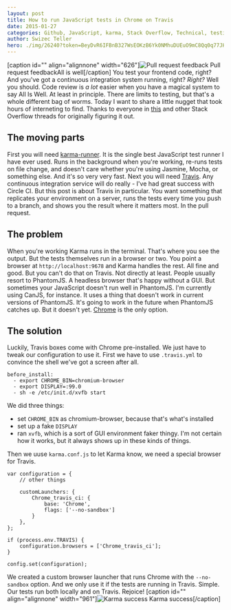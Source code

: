 ```yaml
---
layout: post
title: How to run JavaScript tests in Chrome on Travis
date: 2015-01-27
categories: Github, JavaScript, karma, Stack Overflow, Technical, testing
author: Swizec Teller
hero: ./img/26240?token=BeyDvR6IFBnB327WsEOKzB6Yk0NMhuDUEuO9mC8Qq0q77JHXxn_RbTZIQLQaObhLS0RVOjgq2S382Y2bCAmhpbE
---
```


\[caption id="" align="alignnone" width="626"]![Pull request feedback](./img/26240?token=BeyDvR6IFBnB327WsEOKzB6Yk0NMhuDUEuO9mC8Qq0q77JHXxn_RbTZIQLQaObhLS0RVOjgq2S382Y2bCAmhpbE "Pull request feedback") Pull request feedbackAll is well\[/caption] You test your frontend code, right? And you've got a continuous integration system running, right? _Right?_ Well you should. Code review is _a lot_ easier when you have a magical system to say All Is Well. At least in principle. There are limits to testing, but that's a whole different bag of worms. Today I want to share a little nugget that took hours of interneting to find. Thanks to everyone in [this](http://stackoverflow.com/questions/19255976/how-to-make-travis-execute-angular-tests-on-chrome-please-set-env-variable-chr) and other Stack Overflow threads for originally figuring it out.

## The moving parts

First you will need [karma-runner](http://karma-runner.github.io/0.12/index.html). It is the single best JavaScript test runner I have ever used. Runs in the background when you're working, re-runs tests on file change, and doesn't care whether you're using Jasmine, Mocha, or something else. And it's so very very fast. Next you will need [Travis](https://travis-ci.org/). Any continuous integration service will do really - I've had great success with Circle CI. But this post is about Travis in particular. You want something that replicates your environment on a server, runs the tests every time you push to a branch, and shows you the result where it matters most. In the pull request.

## The problem

When you're working Karma runs in the terminal. That's where you see the output. But the tests themselves run in a browser or two. You point a browser at `http://localhost:9678` and Karma handles the rest. All fine and good. But you can't do that on Travis. Not directly at least. People usually resort to PhantomJS. A headless browser that's happy without a GUI. But sometimes your JavaScript doesn't run well in PhantomJS. I'm currently using CanJS, for instance. It uses a thing that doesn't work in current versions of PhantomJS. It's going to work in the future when PhantomJS catches up. But it doesn't yet. [Chrome](http://en.wikipedia.org/wiki/Google_Chrome "Google Chrome") is the only option.

## The solution

Luckily, Travis boxes come with Chrome pre-installed. We just have to tweak our configuration to use it. First we have to use `.travis.yml` to convince the shell we've got a screen after all.

    before_install:
      - export CHROME_BIN=chromium-browser
      - export DISPLAY=:99.0
      - sh -e /etc/init.d/xvfb start

We did three things:

-   set `CHROME_BIN` as chromium-browser, because that's what's installed
-   set up a fake `DISPLAY`
-   ran `xvfb`, which is a sort of GUI environment faker thingy. I'm not certain how it works, but it always shows up in these kinds of things.

Then we uuse `karma.conf.js` to let Karma know, we need a special browser for Travis.

    var configuration = {
        // other things

        customLaunchers: {
            Chrome_travis_ci: {
                base: 'Chrome',
                flags: ['--no-sandbox']
            }
        },
    };

    if (process.env.TRAVIS) {
        configuration.browsers = ['Chrome_travis_ci'];
    }

    config.set(configuration);

We created a custom browser launcher that runs Chrome with the `--no-sandbox` option. And we only use it if the tests are running in Travis. Simple. Our tests run both locally and on Travis. Rejoice! \[caption id="" align="alignnone" width="961"]![Karma success](./img/26241?token=NN0SEuMY7yQd4m5UziZ3mt5xSepSvKYUP6QAKafMAUueRqkQFJA7aNaDzIqNztZUDx-TVV1A4FX-HPS4hH3sL3c "Karma success") Karma success\[/caption]

